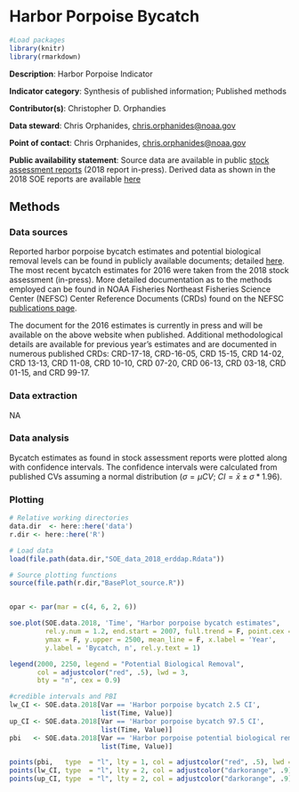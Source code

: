 # Harbor Porpoise Bycatch

```r

#Load packages
library(knitr)
library(rmarkdown)

```

**Description**: Harbor Porpoise Indicator

**Indicator category**: Synthesis of published information; Published methods

**Contributor(s)**: Christopher D. Orphandies
  
**Data steward**: Chris Orphanides, <chris.orphanides@noaa.gov>

**Point of contact**: Chris Orphanides, <chris.orphanides@noaa.gov>

**Public availability statement**: Source data are available in public [stock assessment reports](https://www.fisheries.noaa.gov/national/marine-mammal-protection/marine-mammal-stock-assessment-reports-region) (2018 report in-press). Derived data as shown in the 2018 SOE reports are available [here](http://comet.nefsc.noaa.gov/erddap/tabledap/protected_species_2018.html)
  

## Methods


### Data sources
Reported harbor porpoise bycatch estimates and potential biological removal levels can be found in publicly available documents; detailed [here](https://www.fisheries.noaa.gov/national/marine-mammal-protection/marine-mammal-stock-assessment-reports-region). The most recent bycatch estimates for 2016 were taken from the 2018 stock assessment (in-press). More detailed documentation as to the methods employed can be found in NOAA Fisheries Northeast Fisheries Science Center (NEFSC) Center Reference Documents (CRDs) found on the NEFSC [publications page](https://www.nefsc.noaa.gov/publications/crd/). 

The document for the 2016 estimates is currently in press and will be available on the above website when published. Additional methodological details are available for previous year's estimates and are documented in numerous published CRDs: CRD-17-18, CRD-16-05, CRD 15-15, CRD 14-02, CRD 13-13, CRD 11-08, CRD 10-10, CRD 07-20, CRD 06-13, CRD 03-18, CRD 01-15, and CRD 99-17.

### Data extraction 
NA

### Data analysis
Bycatch estimates as found in stock assessment reports were plotted along with confidence intervals. The confidence intervals were calculated from published CVs assuming a normal distribution ($\sigma = \mu CV$; $CI = \bar{x} \pm \sigma * 1.96$).

### Plotting

```r

# Relative working directories
data.dir  <- here::here('data')
r.dir <- here::here('R')

# Load data
load(file.path(data.dir,"SOE_data_2018_erddap.Rdata"))

# Source plotting functions
source(file.path(r.dir,"BasePlot_source.R"))


opar <- par(mar = c(4, 6, 2, 6))

soe.plot(SOE.data.2018, 'Time', "Harbor porpoise bycatch estimates",            
         rel.y.num = 1.2, end.start = 2007, full.trend = F, point.cex = 1,
         ymax = F, y.upper = 2500, mean_line = F, x.label = 'Year',
         y.label = 'Bycatch, n', rel.y.text = 1)

legend(2000, 2250, legend = "Potential Biological Removal",
       col = adjustcolor("red", .5), lwd = 3,
       bty = "n", cex = 0.9)

#credible intervals and PBI
lw_CI <- SOE.data.2018[Var == 'Harbor porpoise bycatch 2.5 CI',
                       list(Time, Value)]
up_CI <- SOE.data.2018[Var == 'Harbor porpoise bycatch 97.5 CI',
                       list(Time, Value)]
pbi   <- SOE.data.2018[Var == 'Harbor porpoise potential biological removal',
                       list(Time, Value)]

points(pbi,   type  = "l", lty = 1, col = adjustcolor("red", .5), lwd = 3)
points(lw_CI, type  = "l", lty = 2, col = adjustcolor("darkorange", .9), lwd = 2.5)
points(up_CI, type  = "l", lty = 2, col = adjustcolor("darkorange", .9), lwd = 2.5)
```

